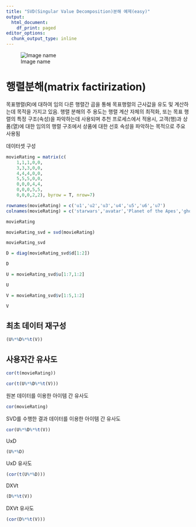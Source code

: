 ```yaml
---
title: "SVD(Singular Value Decomposition)분해 예제(easy)"
output:
  html_document:
    df_print: paged
editor_options:
  chunk_output_type: inline
---
```

![Image name](https://greeksharifa.github.io/public/img/Machine_Learning/2019-12-17-Recommendation%20System/01.JPG)


# 행렬분해(matrix factirization)

목표행렬(R)에 대하여 임의 다른 행렬간 곱을 통해 목표행렬의 근사값을 유도 및 계산하는데 목적을 가지고 있음. 행렬 분해의 주 용도는 행렬 계산 자체의 최적화, 또는 목표 행렬의 특정 구조(속성)을 파악하는데 사용되며 추천 프로세스에서 적용시, 고객(행)과 상품(열)에 대한 임의의 행렬 구조에서 상품에 대한 선호 속성을 파악하는 목적으로 주요 사용됨

데이터셋 구성
```r
movieRating = matrix(c(
    1,1,1,0,0,
    3,3,3,0,0,
    4,4,4,0,0,
    5,5,5,0,0,
    0,0,0,4,4,
    0,0,0,5,5,
    0,0,0,2,2), byrow = T, nrow=7)

```

```r
rownames(movieRating) = c('u1','u2','u3','u4','u5','u6','u7')
colnames(movieRating) = c('starwars','avatar','Planet of the Apes','ghost','titanic')
```

```r
movieRating
```

```r
movieRating_svd = svd(movieRating)
```


```r
movieRating_svd
```

```r
D = diag(movieRating_svd$d[1:2])
```

```r
D
```

```r
U = movieRating_svd$u[1:7,1:2]
```

```r
U
```

```r
V = movieRating_svd$v[1:5,1:2]
```
```r
V
```

## 최초 데이터 재구성
```r
(U%*%D%*%t(V))
```

## 사용자간 유사도
```r
cor(t(movieRating))
```

```r
cor(t(U%*%D%*%t(V)))
```



원본 데이터를 이용한 아이템 간 유사도
```r
cor(movieRating)
```

SVD를 수행한 결과 데이터를 이용한 아이템 간 유사도
```r
cor(U%*%D%*%t(V))
```

UxD

```r
(U%*%D)
```



UxD 유사도
```r
(cor(t(U%*%D)))
```


DXVt
```r
(D%*%t(V))
```



DXVt 유사도
```r
(cor(D%*%t(V)))
```